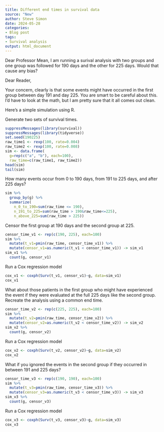 ```yaml
---
title: Different end times in survival data
source: "New"
author: Steve Simon
date: 2024-05-28
categories:
- Blog post
tags:
- Survival analysis
output: html_document
---
```


Dear Professor Mean, I am running  a surival analysis with two groups and one group was followed for 190 days and the other for 225 days. Would that cause any bias?

<!---more--->

Dear Reader,

Your concern, clearly is that some events might have occurred in the first group between day 191 and day 225. You are smart to be careful about this. I'd have to look at the math, but I am pretty sure that it all comes out clean.

Here's a simple simulation using R. 

Generate two sets of survival times.

```r
suppressMessages(library(survival))
suppressMessages(library(tidyverse))
set.seed(190225)
raw_time1 <- rexp(100, rate=0.004)
raw_time2 <- rexp(100, rate=0.008)
sim <- data.frame(
  g=rep(c("a", "b"), each=100), 
  raw_time=c(raw_time1, raw_time2))
head(sim)
tail(sim)
```

How many events occur from 0 to 190 days, from 191 to 225 days, and after 225 days?

```r
sim %>%
  group_by(g) %>%
  summarize(
    n_0_to_190=sum(raw_time <= 190),
    n_191_to_225=sum(raw_time > 190&raw_time<=225),
    n_above_225=sum(raw_time > 225))
```

Censor the first group at 190 days and the second group at 225.

```r
censor_time_v1 <- rep(c(190, 225), each=100)
sim %>%
  mutate(t_v1=pmin(raw_time, censor_time_v1)) %>%
  mutate(censor_v1=as.numeric(t_v1 < censor_time_v1)) -> sim_v1
sim_v1 %>%
  count(g, censor_v1)
```

Run a Cox regression model

```r
cox_v1 <- coxph(Surv(t_v1, censor_v1)~g, data=sim_v1)
cox_v1
```

What about those patients in the first group who might have experienced the event if they were evaluated at the full 225 days like the second group. Recreate the analysis using a common end time.

```r
censor_time_v2 <- rep(c(225, 225), each=100)
sim %>%
  mutate(t_v2=pmin(raw_time, censor_time_v2)) %>%
  mutate(censor_v2=as.numeric(t_v2 < censor_time_v2)) -> sim_v2
sim_v2 %>%
  count(g, censor_v2)
```

Run a Cox regression model

```r
cox_v2 <- coxph(Surv(t_v2, censor_v2)~g, data=sim_v2)
cox_v2
```

What if you ignored the events in the second group if they occurred in between 191 and 225 days?

```r
censor_time_v3 <- rep(c(190, 190), each=100)
sim %>%
  mutate(t_v3=pmin(raw_time, censor_time_v3)) %>%
  mutate(censor_v3=as.numeric(t_v3 < censor_time_v3)) -> sim_v3
sim_v3 %>%
  count(g, censor_v3)
```

Run a Cox regression model

```r
cox_v3 <- coxph(Surv(t_v3, censor_v3)~g, data=sim_v3)
cox_v3
```




